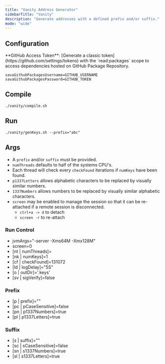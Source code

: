 ```yaml
---
title: "Vanity Address Generator"
sidebarTitle: "Vanity"
description: "Generate addresses with a defined prefix and/or suffix."
mode: "wide"
---
```


<Card title="GitHub Repository" icon="github" horizontal={true} href="https://github.com/sava-software/sava/tree/main/sava-vanity#vanity-address-generator" />

## Configuration

<Info>
  **GitHub Access Token**: [Generate a classic token](https://github.com/settings/tokens) with the `read:packages` scope to access
  dependencies hosted on GitHub Package Repository.
</Info>

```properties .gradle/gradle.properties
savaGithubPackagesUsername=GITHUB_USERNAME
savaGithubPackagesPassword=GITHUB_TOKEN
```

## Compile

```shell
./vanity/compile.sh
```

## Run

```shell
./vanity/genKeys.sh --prefix="abc"
```

## Args

* A `prefix` and/or `suffix` must be provided.
* `numThreads` defaults to half of the systems CPU's.
* Each thread will check every `checkFound` iterations if `numKeys` have been found.
* `p1337Letters` allows alphabetic characters to be replaced by visually similar numbers.
* `1337Numbers` allows numbers to be replaced by visually similar alphabetic characters.
* `screen` may be enabled to manage the session so that it can be re-attached if a remote session is disconnected.
    * `ctrl+a -> d` to detach
    * `screen -r` to re-attach

### Run Control

- jvmArgs="-server -Xms64M -Xmx128M"
- screen=0
- [nt | numThreads]=
- [nk | numKeys]=1
- [cf | checkFound]=131072
- [ld | logDelay]="5S"
- [o | outDir]='.keys'
- [sv | sigVerify]=false

### Prefix

- [p | prefix]=""
- [pc | pCaseSensitive]=false
- [pn | p1337Numbers]=true
- [pl | p1337Letters]=true

### Suffix

- [s | suffix]=""
- [sc | sCaseSensitive]=false
- [sn | s1337Numbers]=true
- [sl | s1337Letters]=true
